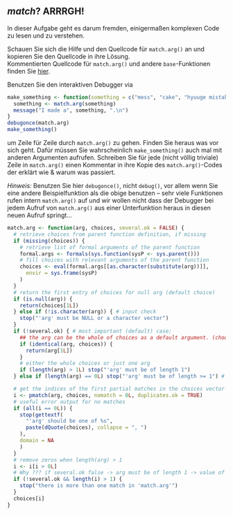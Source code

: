 ## *match*? ARRRGH!

In dieser Aufgabe geht es darum fremden, einigermaßen komplexen Code zu lesen und zu verstehen.

Schauen Sie sich die Hilfe und den Quellcode für `match.arg()` an und kopieren Sie den Quellcode in ihre Lösung.  
Kommentierten Quellcode für `match.arg()` und andere `base`-Funktionen finden Sie [hier](https://github.com/wch/r-source/blob/ce1ceeddd6ff6a22a76d68a83fc15a50e220e204/src/library/base/R/match.R#L41).

Benutzen Sie den interaktiven Debugger via
```r
make_something <- function(something = c("mess", "cake", "hyuuge mistake")) {
  something <- match.arg(something)
  message("I made a", something, ".\n")
}
debugonce(match.arg)
make_something()
```
um Zeile für Zeile durch `match.arg()` zu gehen. Finden Sie heraus was vor sich geht. Dafür müssen Sie wahrscheinlich `make_something()` auch mal mit anderen Argumenten aufrufen. Schreiben Sie für jede (nicht völlig triviale)  Zeile in `match.arg()` einen Kommentar in ihre Kopie des `match.arg()`-Codes der erklärt wie & warum was passiert.

*Hinweis:* Benutzen Sie hier `debugonce()`, nicht `debug()`, vor allem wenn Sie eine andere Beispielfunktion als die obige benutzen -- sehr viele Funktionen rufen intern `match.arg()` auf und wir wollen nicht dass der Debugger bei jedem Aufruf von `match.arg()` aus einer Unterfunktion heraus in diesen neuen Aufruf springt...  
```r
match.arg <- function(arg, choices, several.ok = FALSE) {
  # retrieve choices from parent function definition, if missing
  if (missing(choices)) {
    # retrieve list of formal arguments of the parent function
    formal.args <- formals(sys.function(sysP <- sys.parent()))
    # fill choices with relevant arguments of the parent function
    choices <- eval(formal.args[[as.character(substitute(arg))]],
      envir = sys.frame(sysP)
    )
  }
  # return the first entry of choices for null arg (default choice)
  if (is.null(arg)) {
    return(choices[1L])
  } else if (!is.character(arg)) { # input check
    stop("'arg' must be NULL or a character vector")
  }
  if (!several.ok) { # most important (default) case:
    ## the arg can be the whole of choices as a default argument. (choose first)
    if (identical(arg, choices)) {
      return(arg[1L])
    }
    # either the whole choices or just one arg
    if (length(arg) > 1L) stop("'arg' must be of length 1")
  } else if (length(arg) == 0L) stop("'arg' must be of length >= 1") # input check (character vector of size 0 not possible)

  # get the indices of the first partial matches in the choices vector for elements of arg
  i <- pmatch(arg, choices, nomatch = 0L, duplicates.ok = TRUE)
  # useful error output for no matches
  if (all(i == 0L)) {
    stop(gettextf(
      "'arg' should be one of %s",
      paste(dQuote(choices), collapse = ", ")
    ),
    domain = NA
    )
  }
  # remove zeros when length(arg) > 1
  i <- i[i > 0L]
  # Why ??? if several.ok false -> arg must be of length 1 -> value of pmatch must be of length arg -> how can length(i) > 1 then ?
  if (!several.ok && length(i) > 1) {
    stop("there is more than one match in 'match.arg'")
  }
  choices[i]
}
```
